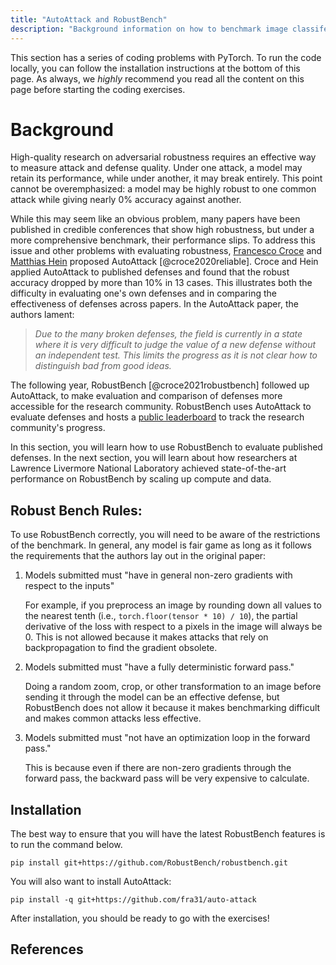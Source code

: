 ```yaml
---
title: "AutoAttack and RobustBench"
description: "Background information on how to benchmark image classifer robustness against adversarial examples."
---
```


This section has a series of coding problems with PyTorch. To run the code locally, you can follow the
installation instructions at the bottom of this page. As always, we <i>highly</i> recommend you read
all the content on this page before starting the coding exercises.

<ExerciseButtons
  githubUrl="https://github.com/zroe1/xlab-ai-security/blob/main/working/robust_bench.ipynb"
  colabUrl="https://colab.research.google.com/github/zroe1/xlab-ai-security/blob/main/working/robust_bench.ipynb"
/>

# Background

High-quality research on adversarial robustness requires an effective way to measure attack and defense quality. Under one attack, a model may retain its performance, while under another, it may break entirely. This point cannot be overemphasized: a model may be highly robust to one common attack while giving nearly 0% accuracy against another.

While this may seem like an obvious problem, many papers have been published in credible conferences that show high robustness,
but under a more comprehensive benchmark, their performance slips. To address
this issue and other problems with evaluating robustness, [Francesco Croce](https://scholar.google.com/citations?user=laq9cq0AAAAJ&hl=en)
and [Matthias Hein](https://scholar.google.com/citations?user=0ZAb3tsAAAAJ&hl=en) proposed
AutoAttack [@croce2020reliable]. Croce and Hein applied AutoAttack to published defenses and
found that the robust accuracy dropped by more than 10% in 13 cases. This illustrates
both the difficulty in evaluating one's own defenses and in comparing the
effectiveness of defenses across papers. In the AutoAttack paper, the authors
lament:

<blockquote>
  <i>
    Due to the many broken defenses, the field is currently in a state where it is very difficult to
    judge the value of a new defense without an independent test. This limits the progress as it is
    not clear how to distinguish bad from good ideas.
  </i>
</blockquote>

The following year, RobustBench [@croce2021robustbench] followed up AutoAttack, to make evaluation and comparison of defenses more accessible for the research community. RobustBench uses AutoAttack to evaluate defenses and hosts a [public leaderboard](https://robustbench.github.io/) to track the research community's progress.

In this section, you will learn how to use RobustBench to evaluate published defenses. In the next section, you will learn about how researchers at Lawrence Livermore National Laboratory achieved state-of-the-art performance on RobustBench by scaling up compute and data.

## Robust Bench Rules:

To use RobustBench correctly, you will need to be aware of the restrictions of the benchmark. In general, any model is fair game as long as it follows the requirements that the authors lay out in the original paper:

1. Models submitted must "have in general non-zero gradients with respect to the inputs"

   For example, if you preprocess an image by rounding down all values to the nearest tenth (i.e., `torch.floor(tensor * 10) / 10`), the partial derivative of the loss with respect to a pixels in the image will always be 0.
   This is not allowed because it makes attacks that rely on backpropagation to find the gradient obsolete.

2. Models submitted must "have a fully deterministic forward pass."

   Doing a random zoom, crop, or other transformation to an image before sending it through the model can be an effective defense, but RobustBench does not allow it because it makes benchmarking difficult and makes common attacks less effective.

3. Models submitted must "not have an optimization loop in the forward pass."

   This is because even if there are non-zero gradients through the forward pass, the backward pass will be very expensive to calculate.

## Installation

The best way to ensure that you will have the latest RobustBench features is to run the command below.

```
pip install git+https://github.com/RobustBench/robustbench.git
```

You will also want to install AutoAttack:

```
pip install -q git+https://github.com/fra31/auto-attack
```

After installation, you should be ready to go with the exercises!

<NextPageButton />

## References
